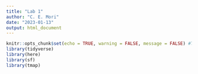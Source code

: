 ```yaml
---
title: "Lab 1"
author: "C. E. Mori"
date: "2023-01-13"
output: html_document
---
```


```r
knitr::opts_chunk$set(echo = TRUE, warning = FALSE, message = FALSE) #This will apply to all chunks below.
library(tidyverse)
library(here)
library(sf)
library(tmap)
```

